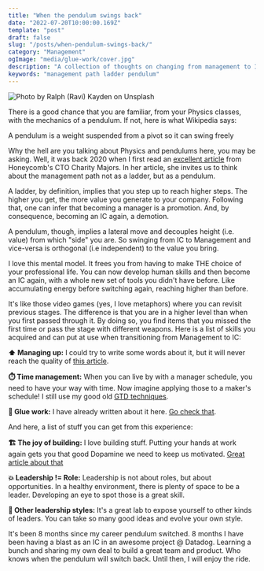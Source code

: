 ```yaml
---
title: "When the pendulum swings back"
date: "2022-07-20T10:00:00.169Z"
template: "post"
draft: false
slug: "/posts/when-pendulum-swings-back/"
category: "Management"
ogImage: "media/glue-work/cover.jpg"
description: "A collection of thoughts on changing from management to IC"
keywords: "management path ladder pendulum"
---
```


![Photo by Ralph (Ravi) Kayden on Unsplash](/media/pendulum/cover.jpeg)

There is a good chance that you are familiar, from your Physics classes, with the mechanics of a pendulum. If not, here is what Wikipedia says:

<Quote>
A pendulum is a weight suspended from a pivot so it can swing freely
</Quote>

Why the hell are you talking about Physics and pendulums here, you may be asking. Well, it was back 2020 when I first read an [excellent article](https://charity.wtf/2019/01/04/engineering-management-the-pendulum-or-the-ladder/) from Honeycomb's CTO Charity Majors. In her article, she invites us to think about the management path not as a ladder, but as a pendulum.

A ladder, by definition, implies that you step up to reach higher steps. The higher you get, the more value you generate to your company. Following that, one can infer that becoming a manager is a promotion. And, by consequence, becoming an IC again, a demotion.

A pendulum, though, implies a lateral move and decouples height (i.e. value) from which "side" you are. So swinging from IC to Management and vice-versa is orthogonal (i.e independent) to the value you bring.

I love this mental model. It frees you from having to make THE choice of your professional life. You can now develop human skills and then become an IC again, with a whole new set of tools you didn't have before. Like accumulating energy before switching again, reaching higher than before.

It's like those video games (yes, I love metaphors) where you can revisit previous stages. The difference is that you are in a higher level than when you first passed through it. By doing so, you find items that you missed the first time or pass the stage with different weapons. Here is a list of skills you acquired and can put at use when transitioning from Management to IC:

**:arrow_up: Managing up:** I could try to write some words about it, but it will never reach the quality of [this article](https://www.cultureamp.com/blog/managing-up-importance#:~:text=Managing%20up%20is%20about%20using,day%2Dto%2Dday%20job).

**:stopwatch: Time management:** When you can live by with a manager schedule, you need to have your way with time. Now imagine applying those to a maker's schedule! I still use my good old [GTD techniques](/posts/time-management-for-leaders/).

**:paperclip: Glue work:** I have already written about it here. [Go check that](/posts/glue-work-and-expand-your-graph/).

And here, a list of stuff you can get from this experience:

**:building_construction: The joy of building:** I love building stuff. Putting your hands at work again gets you that good Dopamine we need to keep us motivated. [Great article about that](http://blog.idonethis.com/the-science-of-motivation-your-brain-on-dopamine)

**:collision: Leadership != Role:** Leadership is not about roles, but about opportunities. In a healthy environment, there is plenty of space to be a leader. Developing an eye to spot those is a great skill.

**:brain: Other leadership styles:** It's a great lab to expose yourself to other kinds of leaders. You can take so many good ideas and evolve your own style.

It's been 8 months since my career pendulum switched. 8 months I have been having a blast as an IC in an awesome project @ Datadog. Learning a bunch and sharing my own deal to build a great team and product. Who knows when the pendulum will switch back. Until then, I will enjoy the ride.

